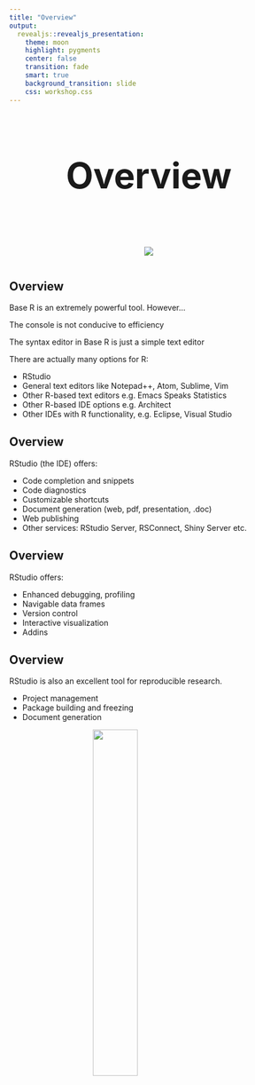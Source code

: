 ```yaml
---
title: "Overview"
output: 
  revealjs::revealjs_presentation:
    theme: moon
    highlight: pygments
    center: false
    transition: fade
    smart: true
    background_transition: slide
    css: workshop.css
---
```



##

<div style='text-align: center; font-size:32'>
<h1>Overview<h1>
<img src='../img/RStudio-Logo-Blue-Gray-250.png'>
</div>



## Overview 

Base R is an extremely powerful tool. However...

The console is not conducive to efficiency

The syntax editor in Base R is just a simple text editor


There are actually many options for R:

- RStudio
- General text editors like Notepad++, Atom, Sublime, Vim
- Other R-based text editors e.g. Emacs Speaks Statistics
- Other R-based IDE options e.g. Architect
- Other IDEs with R functionality, e.g. Eclipse, Visual Studio


## Overview

RStudio (the IDE) offers:

- Code completion and snippets
- Code diagnostics
- Customizable shortcuts
- Document generation (web, pdf, presentation, .doc)
- Web publishing
- Other services: RStudio Server, RSConnect, Shiny Server etc.


## Overview

RStudio offers:

- Enhanced debugging, profiling
- Navigable data frames
- Version control
- Interactive visualization
- Addins


## Overview 

RStudio is also an excellent tool for reproducible research.

- Project management
- Package building and freezing
- Document generation


<img src="../img/data2pres.png" style="display:block; margin: 0 auto; width:40%">